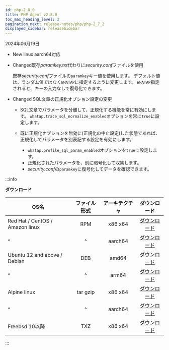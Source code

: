 ```yaml
---
id: php-2_8_0
title: PHP Agent v2.8.0
toc_max_heading_level: 2
pagination_next: release-notes/php/php-2_7_2
displayed_sidebar: releaseSidebar
---
```


2024年06月19日

- <Status>New</Status> linux aarch64対応

- <Status>Changed</Status>既存*paramkey.txt*代わりに*security.conf*ファイルを使用

  既存*security.conf*ファイルの`paramkey`キー値を使用します。 デフォルト値は、ランダム値ではなく`WHATAP`に指定するように変更します。 `WHATAP`指定されると、キーの入力なしで復号化できます。

- <Status>Changed</Status> SQL文章の正規化オプション設定の変更

  - SQL文章でパラメータを分離して、正規化する機能を常に有効にします。 `whatap.trace_sql_normalize_enabled`オプションを常に`true`に設定します。

  - 既に正規化オプションを無効に(正規化の中止設定)した状態であれば、正規化してパラメータを別表記する設定を有効にします。

    - `whatap.profile_sql_param_enabled`オプションを`true`に設定します。
    - 正規化されたパラメータを、別に暗号化して収集します。
    - *security.conf*の`paramkey`に復号化してデータを確認できます。

:::info

**ダウンロード**

| OS名                             |  ファイル形式  | アーキテクチャ |                                     ダウンロード                                     |
| ------------------------------- | :------: | :-----: | :----------------------------------------------------------------------------: |
| Red Hat / CentOS / Amazon linux |    RPM   | x86 x64 |  [ダウンロード](https://repo.whatap.io/centos/6/x86_64/whatap-php-2.8-0.x86_64.rpm)  |
| ^                               |     ^    | aarch64 | [ダウンロード](https://repo.whatap.io/centos/7/aarch64/whatap-php-2.8-0.aarch64.rpm) |
| Ubuntu 12 and above / Debian    |    DEB   |  amd64  |   [ダウンロード](https://repo.whatap.io/debian/unstable/whatap-php_2.8.0_amd64.deb)  |
| ^                               |     ^    |  arm64  |   [ダウンロード](https://repo.whatap.io/debian/unstable/whatap-php_2.8.0_arm64.deb)  |
| Alpine linux                    | tar gzip | x86 x64 |     [ダウンロード](https://repo.whatap.io/alpine/x86_64/whatap-php-2.8.0.tar.gz)     |
| ^                               |     ^    | aarch64 |     [ダウンロード](https://repo.whatap.io/alpine/aarch64/whatap-php-2.8.0.tar.gz)    |
| Freebsd 10以降                    |    TXZ   | x86 x64 |        [ダウンロード](https://repo.whatap.io/freebsd/10/whatap-php-2.8.0.txz)        |

:::
